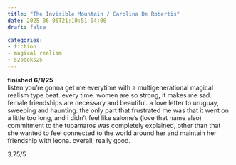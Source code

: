 ```yaml
---
title: "The Invisible Mountain / Carolina De Robertis"
date: 2025-06-06T21:10:51-04:00
draft: false

categories:
- fiction
- magical realism
- 52books25
---
```

**finished 6/1/25** \
listen you're gonna get me everytime with a multigenerational magical realism type beat. every time. women are so strong, it makes me sad. female friendships are necessary and beautiful. a love letter to uruguay, sweeping and haunting. the only part that frustrated me was that it went on a little too long, and i didn't feel like salome's (love that name also) commitment to the tupamaros was completely explained, other than that she wanted to feel connected to the world around her and maintain her friendship with leona. overall, really good. 

3.75/5
